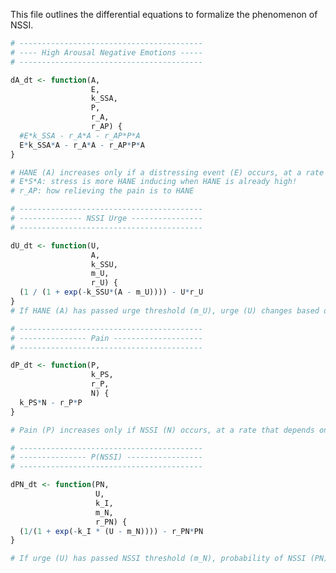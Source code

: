 This file outlines the differential equations to formalize the phenomenon of NSSI.

```r
# -----------------------------------------
# ---- High Arousal Negative Emotions -----
# -----------------------------------------

dA_dt <- function(A,
                  E,
                  k_SSA,
                  P,
                  r_A,
                  r_AP) {
  #E*k_SSA - r_A*A - r_AP*P*A
  E*k_SSA*A - r_A*A - r_AP*P*A
}

# HANE (A) increases only if a distressing event (E) occurs, at a rate that depends on person's level of stress susceptibility (k_SSA). HANE naturally decreases over time at rate r_A.
# E*S*A: stress is more HANE inducing when HANE is already high!
# r_AP: how relieving the pain is to HANE

# -----------------------------------------
# -------------- NSSI Urge ----------------
# -----------------------------------------

dU_dt <- function(U, 
                  A, 
                  k_SSU, 
                  m_U, 
                  r_U) {
  (1 / (1 + exp(-k_SSU*(A - m_U)))) - U*r_U
}
# If HANE (A) has passed urge threshold (m_U), urge (U) changes based on level of HANE and stress susceptibility (k_SSU). Urge naturally decreases exponentially at rate r_U.

# -----------------------------------------
# --------------- Pain --------------------
# -----------------------------------------

dP_dt <- function(P,
                  k_PS,
                  r_P,
                  N) {
  k_PS*N - r_P*P
}

# Pain (P) increases only if NSSI (N) occurs, at a rate that depends on a person's level of pain sensitivity (PS) and the current level of pain (P). Pain naturally decays at rate r_P.

# -----------------------------------------
# --------------- P(NSSI) -----------------
# -----------------------------------------

dPN_dt <- function(PN,
                   U,
                   k_I,
                   m_N,
                   r_PN) {
  (1/(1 + exp(-k_I * (U - m_N)))) - r_PN*PN
}

# If urge (U) has passed NSSI threshold (m_N), probability of NSSI (PN) changes depending on person's impulsivity (k_I). PN  naturally decreases depending on whether or not NSSI has happened (r_PN). r_PN controls how quickly PN decays after NSSI occurs.
```

